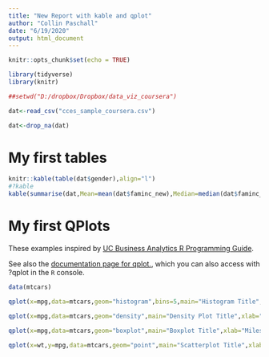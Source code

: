 ```yaml
---
title: "New Report with kable and qplot"
author: "Collin Paschall"
date: "6/19/2020"
output: html_document
---
```


```r
knitr::opts_chunk$set(echo = TRUE)

library(tidyverse)
library(knitr)

##setwd("D:/dropbox/Dropbox/data_viz_coursera")

dat<-read_csv("cces_sample_coursera.csv")

dat<-drop_na(dat)

```

# My first tables

```r
knitr::kable(table(dat$gender),align="l")
#?kable
kable(summarise(dat,Mean=mean(dat$faminc_new),Median=median(dat$faminc_new)),align="l",label="Summary Statistics for Family Income")
```

# My first QPlots

These examples inspired by [UC Business Analytics R Programming Guide](https://uc-r.github.io/quickplots).

See also the [documentation page for qplot.](https://ggplot2.tidyverse.org/reference/qplot.html), which you can also access with ?qplot in the `R` console.

```r
data(mtcars)

qplot(x=mpg,data=mtcars,geom="histogram",bins=5,main="Histogram Title",xlab="Miles Per Gallon")

qplot(x=mpg,data=mtcars,geom="density",main="Density Plot Title",xlab="Miles Per Gallon")

qplot(x=mpg,data=mtcars,geom="boxplot",main="Boxplot Title",xlab="Miles Per Gallon")

qplot(x=wt,y=mpg,data=mtcars,geom="point",main="Scatterplot Title",xlab="Weight",ylab="Miles Per Gallon")
```


